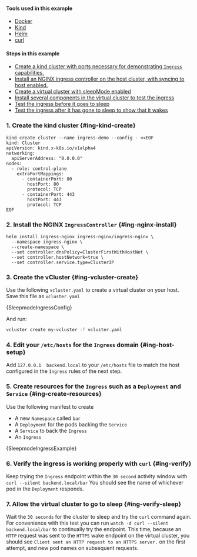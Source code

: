 
#### Tools used in this example
 - [Docker](https://www.docker.com/)
 - [Kind](https://kind.sigs.k8s.io/)
 - [Helm](https://helm.sh/)
 - [curl](https://curl.se/)

#### Steps in this example

 - [Create a kind cluster with ports necessary for demonstrating `Ingress` capabilities.](#ing-kind-create)
 - [Install an NGINX ingress controller on the host cluster, with syncing to host enabled.](#ing-nginx-install)
 - [Create a virtual cluster with sleepMode enabled](#ing-vcluster-create)
 - [Install several components in the virtual cluster to test the ingress](#ing-create-resources)
 - [Test the ingress before it goes to sleep](#ing-verify)
 - [Test the ingress after it has gone to sleep to show that it wakes](#ing-verify-sleep)

### 1. Create the kind cluster {#ing-kind-create}

```shell title="create kind cluster"
kind create cluster --name ingress-demo --config - <<EOF
kind: Cluster
apiVersion: kind.x-k8s.io/v1alpha4
networking:
  apiServerAddress: "0.0.0.0"
nodes:
  - role: control-plane
    extraPortMappings:
      - containerPort: 80
        hostPort: 80
        protocol: TCP
      - containerPort: 443
        hostPort: 443
        protocol: TCP
EOF
```

### 2. Install the NGINX `IngressController` {#ing-nginx-install}

```shell title="install ingress controller"
helm install ingress-nginx ingress-nginx/ingress-nginx \
  --namespace ingress-nginx \
  --create-namespace \
  --set controller.dnsPolicy=ClusterFirstWithHostNet \
  --set controller.hostNetwork=true \
  --set controller.service.type=ClusterIP
````

### 3. Create the vCluster {#ing-vcluster-create}

Use the following `vcluster.yaml` to create a virtual cluster on your host.  Save this file as `vcluster.yaml`

<CodeBlock title="vCluster config for auto sleep" language="yaml">{SleepmodeIngressConfig}</CodeBlock>

And run:

```bash title="Create vCluster with autoSleep config"
vcluster create my-vcluster -f vcluster.yaml
```
### 4. Edit your `/etc/hosts` for the `Ingress` domain {#ing-host-setup}

Add `127.0.0.1 	backend.local` to your `/etc/hosts` file to match the host configured in the `Ingress` rules of the next
step.

### 5. Create resources for the `Ingress` such as a `Deployment` and `Service` {#ing-create-resources}

Use the following manifest to create

 - A new `Namespace` called `bar`
 - A `Deployment` for the pods backing the `Service`
 - A `Service` to back the `Ingress`
 - An `Ingress`

<CodeBlock title="example deployments" language="yaml">{SleepmodeIngressExample}</CodeBlock>

### 6. Verify the ingress is working properly with `curl` {#ing-verify}

Keep trying the `Ingress` endpoint within the `30 second` activity window with `curl --silent backend.local/bar` You
should see the name of whichever pod in the `Deployment` responds.

### 7. Allow the virtual cluster to go to sleep {#ing-verify-sleep}

Wait the `30 seconds` for the cluster to sleep and try the `curl` command again. For convenience with this test you can
run `watch -d curl --silent backend.local/bar` to continually try the endpoint. This time, because an `HTTP` request was
sent to the `HTTPS` wake endpoint on the virtual cluster, you should see `Client sent an HTTP request to an HTTPS server.`
on the first attempt, and new pod names on subsequent requests.


